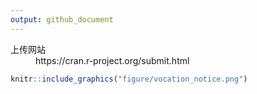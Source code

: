 ```yaml
---
output: github_document
---
```


上传网站
: https://cran.r-project.org/submit.html

```r
knitr::include_graphics("figure/vocation_notice.png")
```

